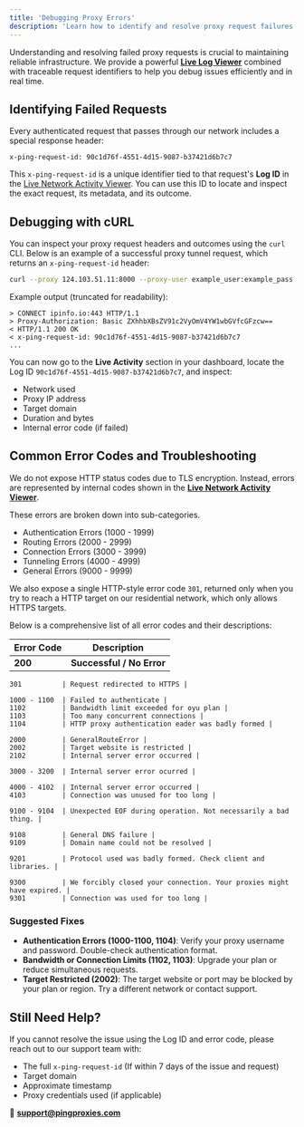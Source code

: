 ```yaml
---
title: 'Debugging Proxy Errors'
description: 'Learn how to identify and resolve proxy request failures using the Live Log Viewer and x-ping-request-id header.'
---
```


Understanding and resolving failed proxy requests is crucial to maintaining reliable infrastructure. We provide a powerful [**Live Log Viewer**](https://dashboard.pingproxies.com/observability/live) combined with traceable request identifiers to help you debug issues efficiently and in real time.

## Identifying Failed Requests

Every authenticated request that passes through our network includes a special response header:

```http
x-ping-request-id: 90c1d76f-4551-4d15-9087-b37421d6b7c7
```

This `x-ping-request-id` is a unique identifier tied to that request's **Log ID** in the [Live Network Activity Viewer](/docs/live-network-activity). You can use this ID to locate and inspect the exact request, its metadata, and its outcome.

## Debugging with cURL

You can inspect your proxy request headers and outcomes using the `curl` CLI. Below is an example of a successful proxy tunnel request, which returns an `x-ping-request-id` header:

```bash
curl --proxy 124.103.51.11:8000 --proxy-user example_user:example_pass --verbose https://ipinfo.io
```

Example output (truncated for readability):

```
> CONNECT ipinfo.io:443 HTTP/1.1
> Proxy-Authorization: Basic ZXhhbXBsZV91c2VyOmV4YW1wbGVfcGFzcw==
< HTTP/1.1 200 OK
< x-ping-request-id: 90c1d76f-4551-4d15-9087-b37421d6b7c7
...
```

You can now go to the **Live Activity** section in your dashboard, locate the Log ID `90c1d76f-4551-4d15-9087-b37421d6b7c7`, and inspect:

- Network used
- Proxy IP address
- Target domain
- Duration and bytes
- Internal error code (if failed)

## Common Error Codes and Troubleshooting
We do not expose HTTP status codes due to TLS encryption. Instead, errors are represented by internal codes shown in the [**Live Network Activity Viewer**](https://dashboard.pingproxies.com/observability/live).


These errors are broken down into sub-categories.

- Authentication Errors (1000 - 1999)
- Routing Errors (2000 - 2999)
- Connection Errors (3000 - 3999)
- Tunneling Errors  (4000 - 4999)
- General Errors (9000 - 9999)

We also expose a single HTTP-style error code `301`, returned only when you try to reach a HTTP target on our residential network, which only allows HTTPS targets.

Below is a comprehensive list of all error codes and their descriptions:

| Error Code | Description |
|------------|-------------|
| **200**        | **Successful / No Error** |

    301          | Request redirected to HTTPS |

    1000 - 1100  | Failed to authenticate |
    1102         | Bandwidth limit exceeded for oyu plan |
    1103         | Too many concurrent connections |
    1104         | HTTP proxy authentication eader was badly formed |

    2000         | GeneralRouteError |
    2002         | Target website is restricted |
    2102         | Internal server error occurred |

    3000 - 3200  | Internal server error ocurred |

    4000 - 4102  | Internal server error occurred |
    4103         | Connection was unused for too long |

    9100 - 9104  | Unexpected EOF during operation. Not necessarily a bad thing. |

    9108         | General DNS failure |
    9109         | Domain name could not be resolved |

    9201         | Protocol used was badly formed. Check client and libraries. |

    9300         | We forcibly closed your connection. Your proxies might have expired. |
    9301         | Connection was used for too long |


### Suggested Fixes
- **Authentication Errors (1000-1100, 1104)**: Verify your proxy username and password. Double-check authentication format.
- **Bandwidth or Connection Limits (1102, 1103)**: Upgrade your plan or reduce simultaneous requests.
- **Target Restricted (2002)**: The target website or port may be blocked by your plan or region. Try a different network or contact support.

## Still Need Help?

If you cannot resolve the issue using the Log ID and error code, please reach out to our support team with:

- The full `x-ping-request-id` (If within 7 days of the issue and request)
- Target domain
- Approximate timestamp
- Proxy credentials used (if applicable)

📩 **support@pingproxies.com**
